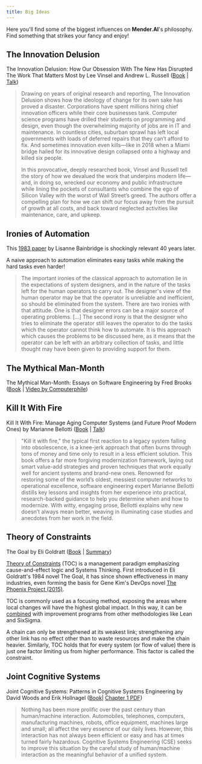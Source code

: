 ```yaml
---
title: Big Ideas
---
```


Here you'll find some of the biggest influences on **Mender.AI**'s philosophy. Find something that strikes your fancy and enjoy!

## The Innovation Delusion
The Innovation Delusion: How Our Obsession With The New Has Disrupted The Work That Matters Most by Lee Vinsel and Andrew L. Russell ([Book](https://www.penguinrandomhouse.com/books/576816/the-innovation-delusion-by-lee-vinsel-and-andrew-l-russell) | [Talk](https://www.youtube.com/watch?v=QXJxL1HUobA))

> Drawing on years of original research and reporting, The Innovation Delusion shows how the ideology of change for its own sake has proved a disaster. Corporations have spent millions hiring chief innovation officers while their core businesses tank. Computer science programs have drilled their students on programming and design, even though the overwhelming majority of jobs are in IT and maintenance. In countless cities, suburban sprawl has left local governments with loads of deferred repairs that they can’t afford to fix. And sometimes innovation even kills—like in 2018 when a Miami bridge hailed for its innovative design collapsed onto  a highway and killed six people.
>
> In this provocative, deeply researched book, Vinsel and Russell tell the story of how we devalued the work that underpins modern life—and, in doing so, wrecked our economy and public infrastructure while lining the pockets of consultants who combine the ego of Silicon Valley with the worst of Wall Street’s greed. The authors offer a compelling plan for how we can shift our focus away from the pursuit of growth at all costs, and back toward neglected activities like maintenance, care, and upkeep.

## Ironies of Automation

This [1983 paper](https://ckrybus.com/static/papers/Bainbridge_1983_Automatica.pdf) by Lisanne Bainbridge is shockingly relevant 40 years later.

A naive approach to automation eliminates easy tasks while making the hard tasks even harder!

> The important ironies of the classical approach to automation lie in the expectations of system designers, and in the nature of the tasks left for the human operators to carry out.
> The designer's view of the human operator may be that the operator is unreliable and inefficient, so should be eliminated from the system. There are two ironies with that attitude. One is that designer errors can be a major source of operating problems. [...]
> The second irony is that the designer who tries to eliminate the operator still leaves the operator to do the tasks which the operator cannot think how to automate. It is this approach which causes the problems to be discussed here, as it means that the operator can be left with an arbitrary collection of tasks, and little thought may have been given to providing support for them.

## The Mythical Man-Month

The Mythical Man-Month: Essays on Software Engineering by Fred Brooks ([Book](https://www.amazon.com/Mythical-Man-Month-Software-Engineering-Anniversary/dp/0201835959) | [Video by Computerphile](https://www.youtube.com/watch?v=vuScajG_FuI))

## Kill It With Fire
Kill It With Fire: Manage Aging Computer Systems (and Future Proof Modern Ones) by Marianne Bellotti
([Book](https://nostarch.com/kill-it-fire) | [Talk](https://www.youtube.com/watch?v=XoEfV0kXXDY))

> "Kill it with fire," the typical first reaction to a legacy system falling into obsolescence, is a knee-jerk approach that often burns through tons of money and time only to result in a less efficient solution. This book offers a far more forgiving modernization framework, laying out smart value-add strategies and proven techniques that work equally well for ancient systems and brand-new ones. 
> Renowned for restoring some of the world’s oldest, messiest computer networks to operational excellence, software engineering expert Marianne Bellotti distills key lessons and insights from her experience into practical, research-backed guidance to help you determine when and how to modernize. With witty, engaging prose, Bellotti explains why new doesn’t always mean better, weaving in illuminating case studies and anecdotes from her work in the field.

## Theory of Constraints
The Goal by Eli Goldratt ([Book](https://www.goodreads.com/book/show/113934.The_Goal) | [Summary](https://www.tocinstitute.org/the-goal-summary.html))

[Theory of Constraints](https://www.tocinstitute.org/theory-of-constraints.html) (TOC) is a management paradigm emphasizing cause-and-effect logic and Systems Thinking. First introduced in Eli Goldratt's 1984 novel The Goal, it has since shown effectiveness in many industries, even forming the basis for Gene Kim's DevOps novel [The Phoenix Project (2015)](https://itrevolution.com/product/the-phoenix-project).

TOC is commonly used as a focusing method, exposing the areas where local changes will have the highest global impact. In this way, it can be [combined](https://itls-iso.com/resources/) with improvement programs from other methodologies like Lean and SixSigma.

A chain can only be strengthened at its weakest link; strengthening any other link has no effect other than to waste resources and make the chain heavier. Similarly, TOC holds that for every system (or flow of value) there is just one factor limiting us from higher performance. This factor is called the constraint.

## Joint Cognitive Systems
Joint Cognitive Systems: Patterns in Cognitive Systems Engineering by David Woods and Erik Hollnagel ([Book](https://www.amazon.com/Joint-Cognitive-Systems-Foundations-Engineering/dp/0849328217)| [Chapter 1 PDF](https://erikhollnagel.com/onewebmedia/Chapter_1.pdf))

> Nothing has been more prolific over the past century than human/machine interaction. Automobiles, telephones, computers, manufacturing machines, robots, office equipment, machines large and small; all affect the very essence of our daily lives. However, this interaction has not always been efficient or easy and has at times turned fairly hazardous. Cognitive Systems Engineering (CSE) seeks to improve this situation by the careful study of human/machine interaction as the meaningful behavior of a unified system.
